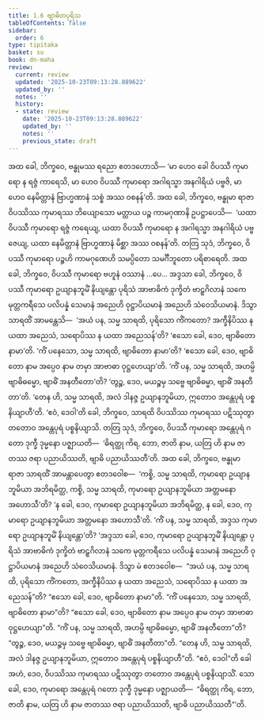 ```yaml
---
title: 1.6 ဗျာဓိတပုရိသ
tableOfContents: false
sidebar:
  order: 6
type: tipitaka
basket: su
book: dn-maha
review:
  current: review
  updated: '2025-10-23T09:13:28.889622'
  updated_by: ''
  notes: ''
  history:
  - state: review
    date: '2025-10-23T09:13:28.889622'
    updated_by: ''
    notes: ''
    previous_state: draft
---
```



<ReviewStatus review={frontmatter.review} showDetails={true} />

<HypothesisAnnotation frontmatter={frontmatter} />

<DynamicBreadcrumb />

<Division number="46" book="dn-maha" e="ch" v="7" p="20">

<Paragraph number="96" book="dn-maha">
အထ ခေါ, ဘိက္ခဝေ, ဗန္ဓုမဿ ရညော ဧတဒဟောသိ—
</Paragraph>

<Paragraph number="97" book="dn-maha">
‘မာ ဟေဝ ခေါ ဝိပဿီ ကုမာရော န ရဇ္ဇံ ကာရေသိ, မာ ဟေဝ ဝိပဿီ ကုမာရော အဂါရသ္မာ အနဂါရိယံ ပဗ္ဗဇိ, မာ ဟေဝ နေမိတ္တာနံ ဗြာဟ္မဏာနံ သစ္စံ အဿ ဝစနန်’တိ. အထ ခေါ, ဘိက္ခဝေ, ဗန္ဓုမာ ရာဇာ ဝိပဿိဿ ကုမာရဿ ဘိယျောသော မတ္တာယ ပဉ္စ ကာမဂုဏာနိ ဥပဋ္ဌာပေသိ—  ‘ယထာ ဝိပဿီ ကုမာရော ရဇ္ဇံ ကရေယျ, ယထာ ဝိပဿီ ကုမာရော န အဂါရသ္မာ အနဂါရိယံ ပဗ္ဗဇေယျ, ယထာ နေမိတ္တာနံ ဗြာဟ္မဏာနံ မိစ္ဆာ အဿ ဝစနန်’တိ.
</Paragraph>

<Paragraph number="98" book="dn-maha">
တတြ သုဒံ, ဘိက္ခဝေ, ဝိပဿီ ကုမာရော ပဉ္စဟိ ကာမဂုဏေဟိ သမပ္ပိတော သမင်္ဂီဘူတော ပရိစာရေတိ. အထ ခေါ, ဘိက္ခဝေ, ဝိပဿီ ကုမာရော ဗဟူနံ ဝဿာနံ …ပေ…
</Paragraph>

</Division>
<Division number="47" book="dn-maha" e="ch" v="7" p="20">

<Paragraph number="99" book="dn-maha">
အဒ္ဒသာ ခေါ, ဘိက္ခဝေ, ဝိပဿီ ကုမာရော ဥယျာနဘူမိံ နိယျန္တော ပုရိသံ အာဗာဓိကံ ဒုက္ခိတံ ဗာဠှဂိလာနံ သကေ မုတ္တကရီသေ ပလိပန္နံ သေမာနံ အညေဟိ ဝုဋ္ဌာပိယမာနံ အညေဟိ သံဝေသိယမာနံ. ဒိသွာ သာရထိံ အာမန္တေသိ—  ‘အယံ ပန, သမ္မ သာရထိ, ပုရိသော ကိံကတော? အက္ခီနိပိဿ န ယထာ အညေသံ, သရောပိဿ န ယထာ အညေသန်’တိ? ‘ဧသော ခေါ, ဒေဝ, ဗျာဓိတော နာမာ’တိ. ‘ကိံ ပနေသော, သမ္မ သာရထိ, ဗျာဓိတော နာမာ’တိ? ‘ဧသော ခေါ, ဒေဝ, ဗျာဓိတော နာမ အပ္ပေဝ နာမ တမှာ အာဗာဓာ ဝုဋ္ဌဟေယျာ’တိ. ‘ကိံ ပန, သမ္မ သာရထိ, အဟမ္ပိ ဗျာဓိဓမ္မော, ဗျာဓိံ အနတီတော’တိ? ‘တွဉ္စ, ဒေဝ, မယဉ္စမှ သဗ္ဗေ ဗျာဓိဓမ္မာ, ဗျာဓိံ အနတီတာ’တိ. ‘တေန ဟိ, သမ္မ သာရထိ, အလံ ဒါနဇ္ဇ ဥယျာနဘူမိယာ, ဣတောဝ အန္တေပုရံ ပစ္စနိယျာဟီ’တိ. ‘ဧဝံ, ဒေဝါ’တိ ခေါ, ဘိက္ခဝေ, သာရထိ ဝိပဿိဿ ကုမာရဿ ပဋိဿုတွာ တတောဝ အန္တေပုရံ ပစ္စနိယျာသိ. တတြ သုဒံ, ဘိက္ခဝေ, ဝိပဿီ ကုမာရော အန္တေပုရံ ဂတော ဒုက္ခီ ဒုမ္မနော ပဇ္ဈာယတိ—  ‘ဓိရတ္ထု ကိရ, ဘော, ဇာတိ နာမ, ယတြ ဟိ နာမ ဇာတဿ ဇရာ ပညာယိဿတိ, ဗျာဓိ ပညာယိဿတီ’တိ.
</Paragraph>

</Division>
<Division number="48" book="dn-maha" e="ch" v="7" p="20">

<Paragraph number="100" book="dn-maha">
အထ ခေါ, ဘိက္ခဝေ, ဗန္ဓုမာ ရာဇာ သာရထိံ အာမန္တာပေတွာ ဧတဒဝေါစ—  ‘ကစ္စိ, သမ္မ သာရထိ, ကုမာရော ဥယျာနဘူမိယာ အဘိရမိတ္ထ, ကစ္စိ, သမ္မ သာရထိ, ကုမာရော ဥယျာနဘူမိယာ အတ္တမနော အဟောသီ’တိ? ‘န ခေါ, ဒေဝ, ကုမာရော ဥယျာနဘူမိယာ အဘိရမိတ္ထ, န ခေါ, ဒေဝ, ကုမာရော ဥယျာနဘူမိယာ အတ္တမနော အဟောသီ’တိ. ‘ကိံ ပန, သမ္မ သာရထိ, အဒ္ဒသ ကုမာရော ဥယျာနဘူမိံ နိယျန္တော’တိ? ‘အဒ္ဒသာ ခေါ, ဒေဝ, ကုမာရော ဥယျာနဘူမိံ နိယျန္တော ပုရိသံ အာဗာဓိကံ ဒုက္ခိတံ ဗာဠှဂိလာနံ သကေ မုတ္တကရီသေ ပလိပန္နံ သေမာနံ အညေဟိ ဝုဋ္ဌာပိယမာနံ အညေဟိ သံဝေသိယမာနံ. ဒိသွာ မံ ဧတဒဝေါစ—  “အယံ ပန, သမ္မ သာရထိ, ပုရိသော ကိံကတော, အက္ခီနိပိဿ န ယထာ အညေသံ, သရောပိဿ န ယထာ အညေသန်”တိ? “ဧသော ခေါ, ဒေဝ, ဗျာဓိတော နာမာ”တိ. “ကိံ ပနေသော, သမ္မ သာရထိ, ဗျာဓိတော နာမာ”တိ? “ဧသော ခေါ, ဒေဝ, ဗျာဓိတော နာမ အပ္ပေဝ နာမ တမှာ အာဗာဓာ ဝုဋ္ဌဟေယျာ”တိ. “ကိံ ပန, သမ္မ သာရထိ, အဟမ္ပိ ဗျာဓိဓမ္မော, ဗျာဓိံ အနတီတော”တိ? “တွဉ္စ, ဒေဝ, မယဉ္စမှ သဗ္ဗေ ဗျာဓိဓမ္မာ, ဗျာဓိံ အနတီတာ”တိ. “တေန ဟိ, သမ္မ သာရထိ, အလံ ဒါနဇ္ဇ ဥယျာနဘူမိယာ, ဣတောဝ အန္တေပုရံ ပစ္စနိယျာဟီ”တိ. “ဧဝံ, ဒေဝါ”တိ ခေါ အဟံ, ဒေဝ, ဝိပဿိဿ ကုမာရဿ ပဋိဿုတွာ တတောဝ အန္တေပုရံ ပစ္စနိယျာသိံ. သော ခေါ, ဒေဝ, ကုမာရော အန္တေပုရံ ဂတော ဒုက္ခီ ဒုမ္မနော ပဇ္ဈာယတိ—  “ဓိရတ္ထု ကိရ, ဘော, ဇာတိ နာမ, ယတြ ဟိ နာမ ဇာတဿ ဇရာ ပညာယိဿတိ, ဗျာဓိ ပညာယိဿတီ”’တိ.
</Paragraph>
</Division>